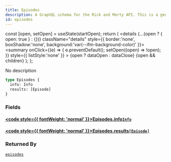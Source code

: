 ```yaml
---
title: Episodes
description: A GraphQL schema for the Rick and Morty API. This is a generated file.
id: episodes
---
```









  const [open, setOpen] = useState(startOpen);
  return (
    <details {...(open ? { open: true } : {})} className="details" style={{ border:'none', boxShadow:'none', background:'var(--ifm-background-color)' }}>
      <summary
        onClick={(e) => {
          e.preventDefault();
          setOpen((open) => !open);
        }}
        style={{ listStyle:'none' }}
      >
      {open ? dataOpen : dataClose}
      </summary>
      {open && children}
    </details>
  );
};








No description


```graphql
type Episodes {
  info: Info
  results: [Episode]
}
```




### Fields

#### [<code style={{ fontWeight: 'normal' }}>Episodes.<b>info</b></code>](#)<Bullet />[`Info`](/schema/types/objects/info.mdx) <Badge class="badge badge--secondary" text="object"/> 



#### [<code style={{ fontWeight: 'normal' }}>Episodes.<b>results</b></code>](#)<Bullet />[`[Episode]`](/schema/types/objects/episode.mdx) <Badge class="badge badge--secondary" text="list"/> <Badge class="badge badge--secondary" text="object"/> 







### Returned By

[`episodes`](/schema/operations/queries/episodes.mdx)  <Badge class="badge badge--secondary" text="query"/>

